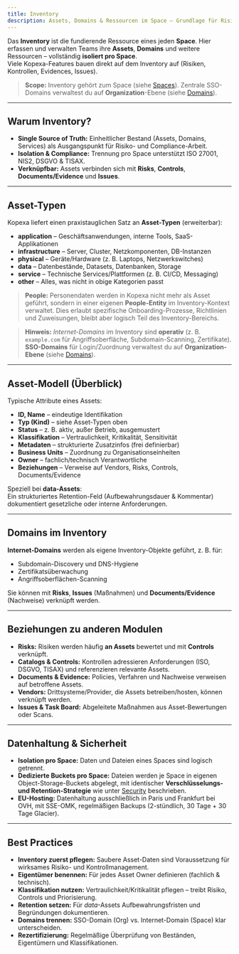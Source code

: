 ```yaml
---
title: Inventory
description: Assets, Domains & Ressourcen im Space – Grundlage für Risiko, Controls und Nachweise
---
```


Das **Inventory** ist die fundierende Ressource eines jeden **Space**. Hier erfassen und verwalten Teams ihre **Assets**, **Domains** und weitere Ressourcen – vollständig **isoliert pro Space**.  
Viele Kopexa-Features bauen direkt auf dem Inventory auf (Risiken, Kontrollen, Evidences, Issues).

> **Scope:** Inventory gehört zum Space (siehe [Spaces](../index.mdx)). Zentrale SSO-Domains verwaltest du auf **Organization**-Ebene (siehe [Domains](../../organization/domains.mdx)).

---

## Warum Inventory?

- **Single Source of Truth:** Einheitlicher Bestand (Assets, Domains, Services) als Ausgangspunkt für Risiko- und Compliance-Arbeit.  
- **Isolation & Compliance:** Trennung pro Space unterstützt ISO 27001, NIS2, DSGVO & TISAX.  
- **Verknüpfbar:** Assets verbinden sich mit **Risks**, **Controls**, **Documents/Evidence** und **Issues**.

---

## Asset-Typen

Kopexa liefert einen praxistauglichen Satz an **Asset-Typen** (erweiterbar):

- **application** – Geschäftsanwendungen, interne Tools, SaaS-Applikationen  
- **infrastructure** – Server, Cluster, Netzkomponenten, DB-Instanzen  
- **physical** – Geräte/Hardware (z. B. Laptops, Netzwerkswitches)  
- **data** – Datenbestände, Datasets, Datenbanken, Storage  
- **service** – Technische Services/Plattformen (z. B. CI/CD, Messaging)  
- **other** – Alles, was nicht in obige Kategorien passt

> **People:** Personendaten werden in Kopexa nicht mehr als Asset geführt, sondern in einer eigenen **People-Entity** im Inventory-Kontext verwaltet. Dies erlaubt spezifische Onboarding-Prozesse, Richtlinien und Zuweisungen, bleibt aber logisch Teil des Inventory-Bereichs.

> **Hinweis:** *Internet-Domains* im Inventory sind **operativ** (z. B. `example.com` für Angriffsoberfläche, Subdomain-Scanning, Zertifikate).  
> **SSO-Domains** für Login/Zuordnung verwaltest du auf **Organization-Ebene** (siehe [Domains](../../organization/domains.mdx)).

---

## Asset-Modell (Überblick)

Typische Attribute eines Assets:

- **ID, Name** – eindeutige Identifikation  
- **Typ (Kind)** – siehe Asset-Typen oben  
- **Status** – z. B. aktiv, außer Betrieb, ausgemustert  
- **Klassifikation** – Vertraulichkeit, Kritikalität, Sensitivität  
- **Metadaten** – strukturierte Zusatzinfos (frei definierbar)  
- **Business Units** – Zuordnung zu Organisationseinheiten  
- **Owner** – fachlich/technisch Verantwortliche  
- **Beziehungen** – Verweise auf Vendors, Risks, Controls, Documents/Evidence

Speziell bei **data-Assets**:  
Ein strukturiertes Retention-Feld (Aufbewahrungsdauer & Kommentar) dokumentiert gesetzliche oder interne Anforderungen.  

---

## Domains im Inventory

**Internet-Domains** werden als eigene Inventory-Objekte geführt, z. B. für:

- Subdomain-Discovery und DNS-Hygiene  
- Zertifikatsüberwachung  
- Angriffsoberflächen-Scanning  

Sie können mit **Risks**, **Issues** (Maßnahmen) und **Documents/Evidence** (Nachweise) verknüpft werden.

---

## Beziehungen zu anderen Modulen

- **Risks:** Risiken werden häufig **an Assets** bewertet und mit **Controls** verknüpft.  
- **Catalogs & Controls:** Kontrollen adressieren Anforderungen (ISO, DSGVO, TISAX) und referenzieren relevante Assets.  
- **Documents & Evidence:** Policies, Verfahren und Nachweise verweisen auf betroffene Assets.  
- **Vendors:** Drittsysteme/Provider, die Assets betreiben/hosten, können verknüpft werden.  
- **Issues & Task Board:** Abgeleitete Maßnahmen aus Asset-Bewertungen oder Scans.

---

## Datenhaltung & Sicherheit

- **Isolation pro Space:** Daten und Dateien eines Spaces sind logisch getrennt.  
- **Dedizierte Buckets pro Space:** Dateien werden je Space in eigenen Object-Storage-Buckets abgelegt, mit identischer **Verschlüsselungs- und Retention-Strategie** wie unter [Security](../../security.mdx) beschrieben.  
- **EU-Hosting:** Datenhaltung ausschließlich in Paris und Frankfurt bei OVH, mit SSE-OMK, regelmäßigen Backups (2-stündlich, 30 Tage + 30 Tage Glacier).

---

## Best Practices

- **Inventory zuerst pflegen:** Saubere Asset-Daten sind Voraussetzung für wirksames Risiko- und Kontrollmanagement.  
- **Eigentümer benennen:** Für jedes Asset Owner definieren (fachlich & technisch).  
- **Klassifikation nutzen:** Vertraulichkeit/Kritikalität pflegen – treibt Risiko, Controls und Priorisierung.  
- **Retention setzen:** Für *data*-Assets Aufbewahrungsfristen und Begründungen dokumentieren.  
- **Domains trennen:** SSO-Domain (Org) vs. Internet-Domain (Space) klar unterscheiden.  
- **Rezertifizierung:** Regelmäßige Überprüfung von Beständen, Eigentümern und Klassifikationen.
